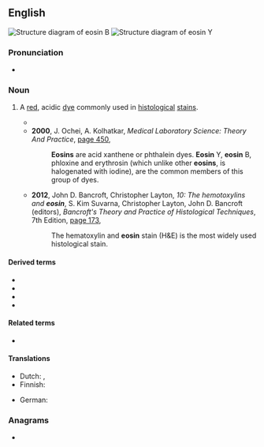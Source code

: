 {{also|Eosin}}
==English==
{{wikipedia}}
[[File:Eosin B Structural Formulae V.1.svg|right|thumb|Structure diagram of eosin B]]
[[File:Eosin Y Structural Formulae V.1.svg|right|thumb|Structure diagram of eosin Y]]

===Pronunciation===
* {{IPA|/ˈi.əsɪn/|lang=en}}

===Noun===
{{en-noun|~}}

# {{lb|en|organic compound}} A [[red]], acidic [[dye]] commonly used in [[histological]] [[stain]]s.
#* {{quote-text|lang=en|year=1999|author=Dan J. Goldstein|title=Understanding the Light Microscope|page=91|url=http://books.google.com.au/books?id=bCQnuWyUm8gC&pg=PA91&dq=%22eosin%22%7C%22eosins%22&hl=en&sa=X&ei=-tYVU7rrI4mVkwWmp4DoAg&redir_esc=y#v=onepage&q=%22eosin%22%7C%22eosins%22&f=false|passage=Thus the fluorescence of the familiar dye '''eosin''' can be excited quite well by ultra-violet or short-wave blue light, but is much better excited by visible green light with a wavelength close to that of the emitted radiation.}}
#* '''2000''', J. Ochei, A. Kolhatkar, ''Medical Laboratory Science: Theory And Practice'', [http://books.google.com.au/books?id=lciNs3VQPLoC&pg=PA450&dq=%22eosin%22%7C%22eosins%22&hl=en&sa=X&ei=-tYVU7rrI4mVkwWmp4DoAg&redir_esc=y#v=onepage&q=%22eosin%22%7C%22eosins%22&f=false page 450],
#*: '''Eosins''' are acid xanthene or phthalein dyes. '''Eosin''' Y, '''eosin''' B, phloxine and erythrosin (which unlike other '''eosins''', is halogenated with iodine), are the common members of this group of dyes.
#* '''2012''', John D. Bancroft, Christopher Layton, ''10: The hemotoxylins and '''eosin''''', S. Kim Suvarna, Christopher Layton, John D. Bancroft (editors), ''Bancroft's Theory and Practice of Histological Techniques'', 7th Edition, [http://books.google.com.au/books?id=FoOn7il3yqcC&pg=PA173&dq=%22eosin%22%7C%22eosins%22&hl=en&sa=X&ei=-tYVU7rrI4mVkwWmp4DoAg&redir_esc=y#v=onepage&q=%22eosin%22%7C%22eosins%22&f=false page 173],
#*: The hematoxylin and '''eosin''' stain (H&E) is the most widely used histological stain.

====Derived terms====
* {{l|en|eosin B}}
* {{l|en|eosinic acid}}
* {{l|en|eosin Y}}
* {{l|en|H&E}}

====Related terms====
* {{l|en|eosinophilic}}

====Translations====
{{trans-top|red, acidic dye}}
* Dutch: {{t+|nl|eosine|f}}, {{t|nl|roodsel|n}}
* Finnish: {{t|fi|eosiini}}
{{trans-mid}}
* German: {{t|de|Eosin|n}}
{{trans-bottom}}

===Anagrams===
* {{anagrams|en|a=einos|NESOI|Senoi|noise}}